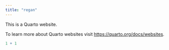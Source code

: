 ```yaml
---
title: "regan"
---
```


This is a Quarto website.

To learn more about Quarto websites visit <https://quarto.org/docs/websites>.

```r
1 + 1
```

